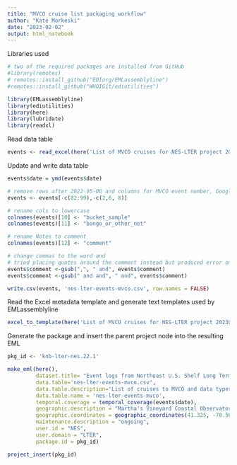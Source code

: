 ```yaml
---
title: "MVCO cruise list packaging workflow"
author: "Kate Morkeski"
date: "2023-02-02"
output: html_notebook
---
```


Libraries used

```r
# two of the required packages are installed from GitHub
#library(remotes)
# remotes::install_github("EDIorg/EMLassemblyline")
#remotes::install_github("WHOIGit/ediutilities")

library(EMLassemblyline)
library(ediutilities)
library(here)
library(lubridate)
library(readxl)

```

Read data table

```r

events <- read_excel(here('List of MVCO cruises for NES-LTER project 20230202.xlsx'), sheet = 1, skip = 6)

```

Update and write data table

```r

events$date = ymd(events$date)

# remove rows after 2022-05-06 and columns for MVCO event number, Google Drive links, and alternate DLA links
events <- events[-c(82:99),-c(2,6, 8)]

# rename cols to lowercase
colnames(events)[10] <- "bucket_sample"
colnames(events)[11] <- "bongo_or_other_net"

# rename Notes to comment
colnames(events)[12] <- "comment"

# change commas to the word and
# tried placing quotes around the comment instead but produced error on evaluation
events$comment <-gsub(",", " and", events$comment)
events$comment <-gsub(" and and", " and", events$comment)

write.csv(events, 'nes-lter-events-mvco.csv', row.names = FALSE)

```

Read the Excel metadata template and generate text templates used by
EMLassemblyline

```r

excel_to_template(here('List of MVCO cruises for NES-LTER project 20230202'), 'nes-lter-events-mvco', rights='CC0')

```


Generate the package and insert the parent project node into the resulting EML

```r

pkg_id <- 'knb-lter-nes.22.1'

make_eml(here(),
         dataset.title= "Event logs from Northeast U.S. Shelf Long Term Ecological Research (NES-LTER) cruises to the Martha's Vineyard Coastal Observatory (MVCO) ongoing since 2017",
         data.table='nes-lter-events-mvco.csv',
         data.table.description='List of cruises to MVCO and data types collected',
         data.table.name = 'nes-lter-events-mvco',
         temporal.coverage = temporal_coverage(events$date),
         geographic.description = "Martha's Vineyard Coastal Observatory",
         geographic.coordinates = geographic_coordinates(41.325, -70.567),
         maintenance.description = "ongoing",
         user.id = "NES",
         user.domain = "LTER",
         package.id = pkg_id)

project_insert(pkg_id)

```
